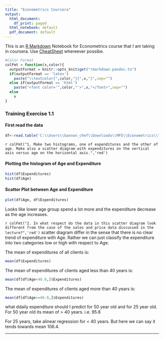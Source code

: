 ```yaml
---
title: "Econometrics Coursera"
output:
  html_document:
    df_print: paged
  html_notebook: default
  pdf_document: default
---
```


This is an [R Markdown](http://rmarkdown.rstudio.com) Notebook for Econometrics course that I am taking in coursera. 
Use [CheatSheet](https://rstudio.com/wp-content/uploads/2015/02/rmarkdown-cheatsheet.pdf) whereever possibe. 


```r
#Color Format
colFmt = function(x,color){
  outputFormat = knitr::opts_knit$get("rmarkdown.pandoc.to")
  if(outputFormat == 'latex')
    paste("\\textcolor{",color,"}{",x,"}",sep="")
  else if(outputFormat == 'html')
    paste("<font color='",color,"'>",x,"</font>",sep="")
  else
    x
}
```

<!-- Try executing this chunk by clicking the *Run* button within the chunk or by placing your cursor inside it and pressing *Ctrl+Shift+Enter*.  -->

### **Training Exercise 1.1**

#### First read the data
```r
df<-read.table('C:\\Users\\Gannon_chef\\Downloads\\MFE\\Econometrics\\TrainExer11.txt', header=TRUE)
```
`r colFmt("1. Make two histograms, one of expenditures and the other of age. Make also a scatter diagram with expenditures on the vertical axis versus age on the horizontal axis.",'red')`

#### Plotting the histogram of Age and Expenditure
```r
hist(df$Expenditures)
hist(df$Age)
```

#### Scattor Plot between Age and Expenditure
```r
plot(df$Age, df$Expenditures)
```

Looks like lower age group spend a lot more and the expenditure decrease as the age increases.

`r colFmt("2. In what respect do the data in this scatter diagram look different from the case of the sales and price data discussed in the lecture?",'red')` 
scatter diagram differ in the sense that there is no clear trend of expenditure with Age. Rather we can just classify the expenditure into two categories low or high with respect to Age. 

The mean of expenditures of all clients is:
```r
mean(df$Expenditures)
```
The mean of expenditures of clients aged less than 40 years is:
```r
mean(df[df$Age<40.0,]$Expenditures)
```
The mean of expenditures of clients aged more than 40 years is:
```r
mean(df[df$Age>=40.0,]$Expenditures)
```


what ddaily expenditure should  I predict for 50 year old and for 25 year old. 
For 50 year old its mean of > 40 years. i.e. 95.8 

For 25 years, take alinear regression for < 40 years. But here we can say it tends towards mean 106.4.

------------------------------------------------------------------------------------------------------------





<!-- Add a new chunk by clicking the *Insert Chunk* button on the toolbar or by pressing *Ctrl+Alt+I*. -->

<!-- When you save the notebook, an HTML file containing the code and output will be saved alongside it (click the *Preview* button or press *Ctrl+Shift+K* to preview the HTML file). -->

